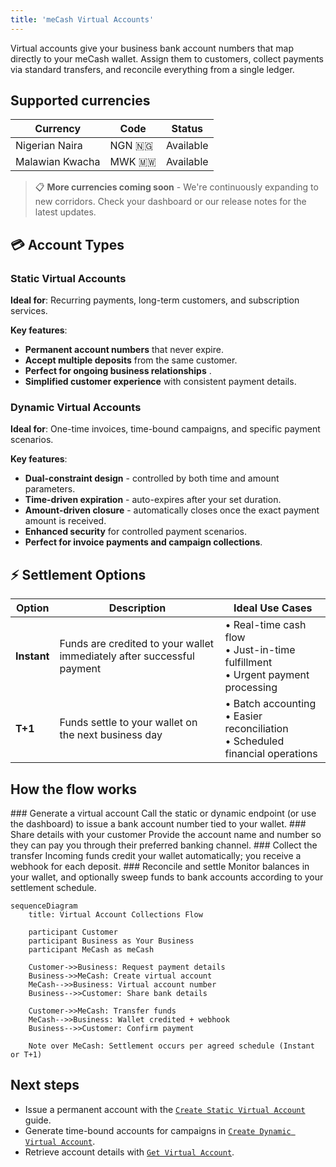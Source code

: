 ```yaml
---
title: 'meCash Virtual Accounts'
---
```


Virtual accounts give your business bank account numbers that map directly to your meCash wallet. 
Assign them to customers, collect payments via standard transfers, and reconcile everything from a single ledger.

## Supported currencies


| Currency | Code | Status |
|----------|------|---------|
| Nigerian Naira | NGN 🇳🇬 | Available |
| Malawian Kwacha | MWK 🇲🇼 | Available |

> 📋 **More currencies coming soon** - We're continuously expanding to new corridors. Check your dashboard or our release notes for the latest updates.

## 💳 Account Types

### Static Virtual Accounts
**Ideal for**: Recurring payments, long-term customers, and subscription services.

**Key features**:
- **Permanent account numbers** that never expire.
- **Accept multiple deposits** from the same customer.
- **Perfect for ongoing business relationships** .
- **Simplified customer experience** with consistent payment details.

### Dynamic Virtual Accounts  
**Ideal for**: One-time invoices, time-bound campaigns, and specific payment scenarios.

**Key features**:
- **Dual-constraint design** - controlled by both time and amount parameters.
- **Time-driven expiration** - auto-expires after your set duration.
- **Amount-driven closure** - automatically closes once the exact payment amount is received.
- **Enhanced security** for controlled payment scenarios.
- **Perfect for invoice payments and campaign collections**.

## ⚡ Settlement Options

| Option | Description | Ideal Use Cases |
|--------|-------------|-----------------|
| **Instant** | Funds are credited to your wallet immediately after successful payment | • Real-time cash flow<br>• Just-in-time fulfillment<br>• Urgent payment processing |
| **T+1** | Funds settle to your wallet on the next business day | • Batch accounting<br>• Easier reconciliation<br>• Scheduled financial operations |


## How the flow works

<Steps>
### Generate a virtual account
Call the static or dynamic endpoint (or use the dashboard) to issue a bank account number tied to your wallet.
### Share details with your customer
Provide the account name and number so they can pay you through their preferred banking channel.
### Collect the transfer
Incoming funds credit your wallet automatically; you receive a webhook for each deposit.
### Reconcile and settle
Monitor balances in your wallet, and optionally sweep funds to bank accounts according to your settlement schedule.
</Steps>

```mermaid
sequenceDiagram
    title: Virtual Account Collections Flow

    participant Customer
    participant Business as Your Business
    participant MeCash as meCash

    Customer->>Business: Request payment details
    Business->>MeCash: Create virtual account
    MeCash-->>Business: Virtual account number
    Business-->>Customer: Share bank details

    Customer->>MeCash: Transfer funds
    MeCash-->>Business: Wallet credited + webhook
    Business-->>Customer: Confirm payment

    Note over MeCash: Settlement occurs per agreed schedule (Instant or T+1)
```

## Next steps

- Issue a permanent account with the [`Create Static Virtual Account`](/virtual-accounts-docs/static-virtual-account) guide.
- Generate time-bound accounts for campaigns in [`Create Dynamic Virtual Account`](/virtual-accounts-docs/dynamic-virtual-account).
- Retrieve account details with [`Get Virtual Account`](/virtual-accounts-docs/get-virtual-account).
